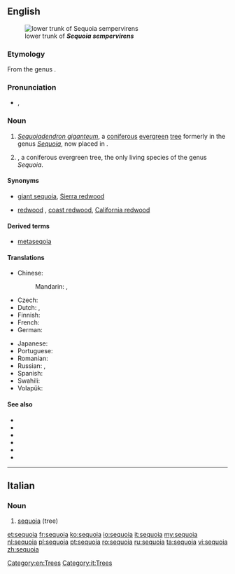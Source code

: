 {{also|Sequoia}}
==English==
[[Image:Iluvatar redwood 400.jpg|thumb|lower trunk of '''''Sequoia sempervirens''''']]
===Etymology===
From the genus {{term|Sequoia}}.

===Pronunciation===
* {{a|UK}} {{IPA|/səˈkwɔɪ.ə/}}, {{X-SAMPA|/s@"kwOI.@/}}

===Noun===
{{en-noun}}

# ''[[Sequoiadendron giganteum]]'', a [[coniferous]] [[evergreen]] [[tree]] formerly in the genus ''[[Sequoia]]'', now placed in {{taxlink|Sequoiadendron|genus}}.
# {{taxlink|Sequoia sempervirens|species}}, a coniferous evergreen tree, the only living species of the genus ''Sequoia''.

====Synonyms====
* {{sense|Sequoiadendron giganteum}} [[giant sequoia]], [[Sierra redwood]]
* {{sense|Sequoia sempervirens}} [[redwood]] {{qualifier|in California}}, [[coast redwood]], [[California redwood]]

====Derived terms====
* [[metaseqoia]]

====Translations====
{{trans-top|tree}}
* Chinese:
*: Mandarin: {{t|cmn|紅杉|sc=Hani}}, {{t|cmn|红杉|tr=hóngshān|sc=Hani}}
* Czech: {{t-|cs|sekvoj|f}}
* Dutch: {{t+|nl|sequoia}}, {{t-|nl|reuzenpijnboom}}
* Finnish: {{t-|fi|punapuu}}
* French: {{t+|fr|séquoia|m}}
* German: {{t-|de|Mammutbaum|m}}
{{trans-mid}}
* Japanese: {{t-|ja|セコイア|tr=sekoia}}
* Portuguese: {{t+|pt|sequóia|f}}
* Romanian: {{t+|ro|sequoia|m}}
* Russian: {{t+|ru|секвойя|f|tr=sekvójja}}, {{t+|ru|красное дерево|n|tr=krásnoje dérevo|sc=Cyrl}}
* Spanish: {{t-|es|secoya|f}}
* Swahili: {{t-|sw|sekwoya}}
* Volapük: {{t-|vo|gianasekvoyad}}
{{trans-bottom}}

====See also====
* {{pedia|Sequoiadendron giganteum}}
* {{specieslite|Sequoiadendron giganteum}}
* {{commonslite|Sequoiadendron giganteum}}
* {{pedia|Sequoia sempervirens}}
* {{specieslite|Sequoia sempervirens}}
* {{commonslite|Sequoia sempervirens}}

[[Category:en:Trees]]
----

==Italian==
{{wikipedia|lang=it}}
===Noun===
{{it-noun|sequoi|f|a|e}}

# [[#English|sequoia]] (tree)

[[Category:it:Trees]]

[[et:sequoia]]
[[fr:sequoia]]
[[ko:sequoia]]
[[io:sequoia]]
[[it:sequoia]]
[[my:sequoia]]
[[nl:sequoia]]
[[pl:sequoia]]
[[pt:sequoia]]
[[ro:sequoia]]
[[ru:sequoia]]
[[ta:sequoia]]
[[vi:sequoia]]
[[zh:sequoia]]